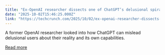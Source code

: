 ```yaml
---
title: "Ex-OpenAI researcher dissects one of ChatGPT’s delusional spirals"
date: "2025-10-02T15:46:25.000Z"
link: "https://techcrunch.com/2025/10/02/ex-openai-researcher-dissects-one-of-chatgpts-delusional-spirals/"
---
```


A former OpenAI researcher looked into how ChatGPT can mislead delusional users about their reality and its own capabilities.

[Read more](https://techcrunch.com/2025/10/02/ex-openai-researcher-dissects-one-of-chatgpts-delusional-spirals/)
